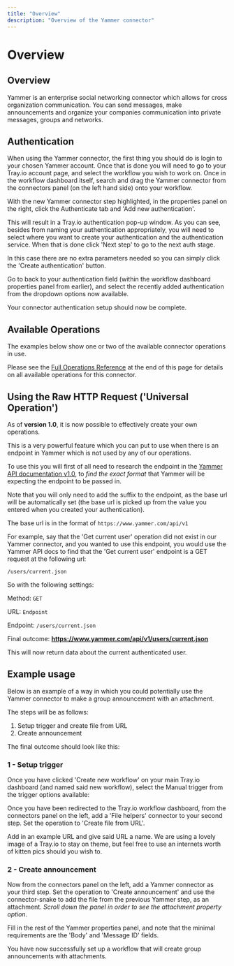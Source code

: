 ```yaml
---
title: "Overview"
description: "Overview of the Yammer connector"
---
```


# Overview

## Overview

Yammer is an enterprise social networking connector which allows for cross organization communication. You can send messages, make announcements and organize your companies communication into private messages, groups and networks.

## Authentication

When using the Yammer connector, the first thing you should do is login to your chosen Yammer account. Once that is done you will need to go to your Tray.io account page, and select the workflow you wish to work on. Once in the workflow dashboard itself, search and drag the Yammer connector from the connectors panel (on the left hand side) onto your workflow.

With the new Yammer connector step highlighted, in the properties panel on the right, click the Authenticate tab and 'Add new authentication'.

This will result in a Tray.io authentication pop-up window. As you can see, besides from naming your authentication appropriately, you will need to select where you want to create your authentication and the authentication service. When that is done click 'Next step' to go to the next auth stage.

In this case there are no extra parameters needed so you can simply click the 'Create authentication' button.

Go to back to your authentication field (within the workflow dashboard properties panel from earlier), and select the recently added authentication from the dropdown options now available.

Your connector authentication setup should now be complete.

## Available Operations

The examples below show one or two of the available connector operations in use.

Please see the [Full Operations Reference](#operationsFull) at the end of this page for details on all available operations for this connector.

## Using the Raw HTTP Request ('Universal Operation')

As of **version 1.0**, it is now possible to effectively create your own operations.

This is a very powerful feature which you can put to use when there is an endpoint in Yammer which is not used by any of our operations.

To use this you will first of all need to research the endpoint in the [Yammer API documentation v1.0](https://developer.yammer.com/docs/rest-api-rate-limits/), to *find the exact format* that Yammer will be expecting the endpoint to be passed in.

Note that you will only need to add the suffix to the endpoint, as the base url will be automatically set (the base url is picked up from the value you entered when you created your authentication).

The base url is in the format of `https://www.yammer.com/api/v1`

For example, say that the 'Get current user' operation did not exist in our Yammer connector, and you wanted to use this endpoint, you would use the Yammer API docs to find that the 'Get current user' endpoint is a GET request at the following url:

`/users/current.json`

So with the following settings:

Method: `GET`

URL: `Endpoint`

Endpoint: `/users/current.json`

Final outcome: **https://www.yammer.com/api/v1/users/current.json**

This will now return data about the current authenticated user.

## Example usage

Below is an example of a way in which you could potentially use the Yammer connector to make a group announcement with an attachment.

The steps will be as follows:

1. Setup trigger and create file from URL
2. Create announcement

The final outcome should look like this:

### 1 - Setup trigger

Once you have clicked 'Create new workflow' on your main Tray.io dashboard (and named said new workflow), select the Manual trigger from the trigger options available:

Once you have been redirected to the Tray.io workflow dashboard, from the connectors panel on the left, add a 'File helpers' connector to your second step. Set the operation to 'Create file from URL'.

Add in an example URL and give said URL a name. We are using a lovely image of a Tray.io to stay on theme, but feel free to use an internets worth of kitten pics should you wish to.

### 2 - Create announcement

Now from the connectors panel on the left, add a Yammer connector as your third step. Set the operation to 'Create announcement' and use the connector-snake to add the file from the previous Yammer step, as an attachment. *Scroll down the panel in order to see the attachment property option*.

Fill in the rest of the Yammer properties panel, and note that the minimal requirements are the 'Body' and 'Message ID' fields.

You have now successfully set up a workflow that will create group announcements with attachments.
